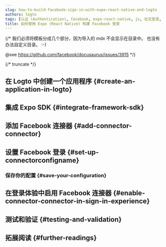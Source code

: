 ```yaml
---
slug: how-to-build-facebook-sign-in-with-expo-react-native-and-logto
authors: logto
tags: [认证 (Authentication), facebook, expo-react-native, js, 社交登录, 登录, 登录]
title: 如何使用 Expo (React Native) 构建 Facebook 登录
---
```


{/*
  我们必须将模板分成几个部分，因为导入的 mdx 不会显示在目录中。
  也没有办法自定义目录。 :-)

  @see https://github.com/facebook/docusaurus/issues/3915
*/}




{/* truncate */}

<Intro connector={connector} sdk="Expo (React Native)" link="https://expo.dev" />

## 在 Logto 中创建一个应用程序 \{#create-an-application-in-logto}

<CreateApplication type="Native app" framework="Expo" />

## 集成 Expo SDK \{#integrate-framework-sdk}

<IntegrateSdk />

## 添加 Facebook 连接器 \{#add-connector-connector}

<AddSocialConnector connector={connector} framework="Expo" />

## 设置 Facebook 登录 \{#set-up-connectorconfigname}

<ConnectorGuide />

### 保存你的配置 \{#save-your-configuration}

<SaveYourConfiguration connector={connector} />

## 在登录体验中启用 Facebook 连接器 \{#enable-connector-connector-in-sign-in-experience}

<EnableSocialConnector connector={connector} />

## 测试和验证 \{#testing-and-validation}

<TestingAndValidation connector={connector} sdk="Expo (React Native)" />

## 拓展阅读 \{#further-readings}

<FurtherReadings />